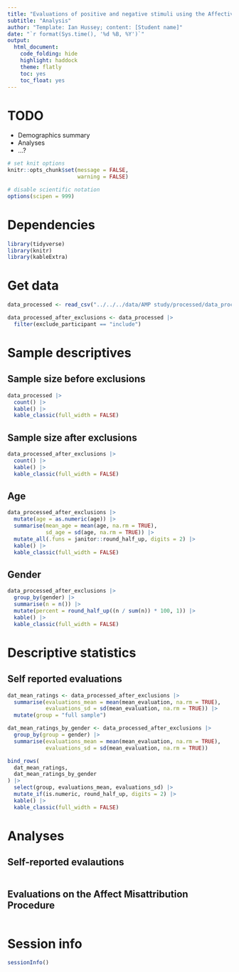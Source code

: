 ```yaml
---
title: "Evaluations of positive and negative stimuli using the Affective Misattribution Procedure (AMP) and self-reports"
subtitle: "Analysis"
author: "Template: Ian Hussey; content: [Student name]"
date: "`r format(Sys.time(), '%d %B, %Y')`"
output:
  html_document:
    code_folding: hide
    highlight: haddock
    theme: flatly
    toc: yes
    toc_float: yes
---
```


# TODO

- Demographics summary
- Analyses
- ...?

```r

# set knit options
knitr::opts_chunk$set(message = FALSE,
                      warning = FALSE)

# disable scientific notation
options(scipen = 999) 

```

# Dependencies

```r

library(tidyverse)
library(knitr)
library(kableExtra)

```

# Get data

```r

data_processed <- read_csv("../../../data/AMP study/processed/data_processed.csv")

data_processed_after_exclusions <- data_processed |>
  filter(exclude_participant == "include")

```

# Sample descriptives

## Sample size before exclusions

```r

data_processed |>
  count() |>
  kable() |>
  kable_classic(full_width = FALSE)

```

## Sample size after exclusions

```r

data_processed_after_exclusions |>
  count() |>
  kable() |>
  kable_classic(full_width = FALSE)

```

## Age

```r

data_processed_after_exclusions |>
  mutate(age = as.numeric(age)) |>
  summarise(mean_age = mean(age, na.rm = TRUE),
            sd_age = sd(age, na.rm = TRUE)) |>
  mutate_all(.funs = janitor::round_half_up, digits = 2) |>
  kable() |>
  kable_classic(full_width = FALSE)

```

## Gender

```r

data_processed_after_exclusions |> 
  group_by(gender) |> 
  summarise(n = n()) |> 
  mutate(percent = round_half_up((n / sum(n)) * 100, 1)) |>
  kable() |>
  kable_classic(full_width = FALSE)

```

# Descriptive statistics

## Self reported evaluations

```r

dat_mean_ratings <- data_processed_after_exclusions |>
  summarise(evaluations_mean = mean(mean_evaluation, na.rm = TRUE),
            evaluations_sd = sd(mean_evaluation, na.rm = TRUE)) |>
  mutate(group = "full sample")

dat_mean_ratings_by_gender <- data_processed_after_exclusions |>
  group_by(group = gender) |>
  summarise(evaluations_mean = mean(mean_evaluation, na.rm = TRUE),
            evaluations_sd = sd(mean_evaluation, na.rm = TRUE))

bind_rows(
  dat_mean_ratings,
  dat_mean_ratings_by_gender
) |>
  select(group, evaluations_mean, evaluations_sd) |>
  mutate_if(is.numeric, round_half_up, digits = 2) |>
  kable() |>
  kable_classic(full_width = FALSE)

```

# Analyses

## Self-reported evalautions

```r



```

## Evaluations on the Affect Misattribution Procedure

```r



```

# Session info

```r

sessionInfo()

```



